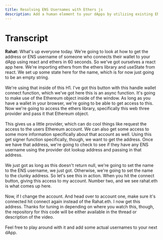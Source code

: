 ```yaml
---
title: Resolving ENS Usernames with Ethers js
description: Add a human element to your dApps by utilizing existing ENS usernames.
---
```


<ReactPlayer 
url='https://5h54kcuafmhtatlhlvvowz6fzejvro76pfyep2grobxqelamgzhq.arweave.net/6fvFCoArDzBNZ11q62fFyRNYu_55cEfo0XBvAiwMNk8' 
controls={true}
width="80%"
height="20%"
/>

# Transcript

**Rahat:** What's up everyone today. We're going to look at how to get the address or ENS username of someone who connects their wallet to your dApp using react and ethers in 60 seconds. So we've got ourselves a react app here. We're importing ethers from the ethers library and useState from react. We set up some state here for the name, which is for now just going to be an empty string.
<br />
<br />
We're using that inside of this H1. I've got this button with this handle wallet connect function, which we've got here this is an async function. It's going to make use of the Ethereum object inside of the window. As long as you have a wallet in your browser, we're going to be able to get access to this. Now we're going to access the ethers library, specifically this web three provider and pass it that Ethereum object.
<br />
<br />
This gives us a little provider, which can do cool things like request the access to the users Ethereum account. We can also get some access to some more information specifically about that account as well. Using this get signer function specifically, though, we want to get the address. Once we have that address, we're going to check to see if they have any ENS username using the provider dot lookup address and passing in that address.
<br />
<br />
We just got as long as this doesn't return null, we're going to set the name to the ENS username, we just got. Otherwise, we're going to set the name to the clunky address. So let's see this in action. When you hit the connect button, giving this access to my account. Number two, and we see rahat.eth is what comes up here.
<br />
<br />
Now, if I change the account. And head over to account one, make sure it's connected hit connect again instead of the Rahat.eth. I now get this address. Thanks for tuning in depending on where you watch this, though, the repository for this code will be either available in the thread or description of the video.
<br />
<br />
Feel free to play around with it and add some actual usernames to your next dApp.



